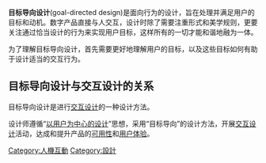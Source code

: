 {{unreferenced|time=2009-08-28T03:43:44+00:00}}
'''目标导向设计'''(goal-directed design)是面向行为的设计，旨在处理并满足用户的目标和动机。数字产品直接与人交互，设计时除了需要注重形式和美学规则，更要关注通过恰当设计的行为来实现用户目标，这样所有的一切才能和谐地融为一体。

为了理解目标导向设计，首先需要更好地理解用户的目标，以及这些目标如何有助于设计适当的交互行为。

== 目标导向设计与交互设计的关系 ==

目标导向设计是进行[[交互设计|交互设计]]的一种设计方法。

设计师遵循“[[以用户为中心的设计|以用户为中心的设计]]”思想，采用“目标导向”的设计方法，开展[[交互设计|交互设计]]活动，达成和提升产品的[[可用性|可用性]]和[[用户体验|用户体验]]。

[[Category:人機互動|Category:人機互動]]
[[Category:設計|Category:設計]]